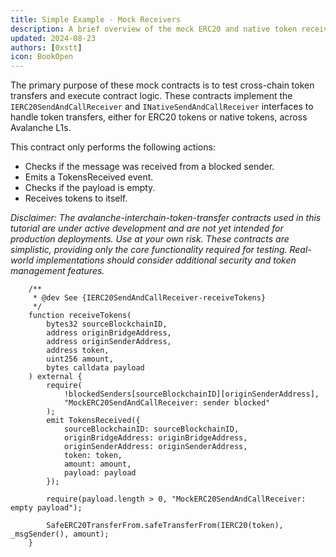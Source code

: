 ```yaml
---
title: Simple Example - Mock Receivers
description: A brief overview of the mock ERC20 and native token receivers used for testing in sendAndCall functions.
updated: 2024-08-23
authors: [0xstt]
icon: BookOpen
---
```


The primary purpose of these mock contracts is to test cross-chain token transfers and execute contract logic. These contracts implement the `IERC20SendAndCallReceiver` and `INativeSendAndCallReceiver` interfaces to handle token transfers, either for ERC20 tokens or native tokens, across Avalanche L1s.

This contract only performs the following actions:

- Checks if the message was received from a blocked sender.
- Emits a TokensReceived event.
- Checks if the payload is empty.
- Receives tokens to itself.

_Disclaimer: The avalanche-interchain-token-transfer contracts used in this tutorial are under active development and are not yet intended for production deployments. Use at your own risk._ 
_These contracts are simplistic, providing only the core functionality required for testing. Real-world implementations should consider additional security and token management features._

```solidity title="lib/avalanche-interchain-token-transfer/contracts/src/mocks/MockERC20SendAndCallReceiver.sol"
    /**
     * @dev See {IERC20SendAndCallReceiver-receiveTokens}
     */
    function receiveTokens(
        bytes32 sourceBlockchainID,
        address originBridgeAddress,
        address originSenderAddress,
        address token,
        uint256 amount,
        bytes calldata payload
    ) external {
        require(
            !blockedSenders[sourceBlockchainID][originSenderAddress],
            "MockERC20SendAndCallReceiver: sender blocked"
        );
        emit TokensReceived({
            sourceBlockchainID: sourceBlockchainID,
            originBridgeAddress: originBridgeAddress,
            originSenderAddress: originSenderAddress,
            token: token,
            amount: amount,
            payload: payload
        });

        require(payload.length > 0, "MockERC20SendAndCallReceiver: empty payload");

        SafeERC20TransferFrom.safeTransferFrom(IERC20(token), _msgSender(), amount);
    }
```